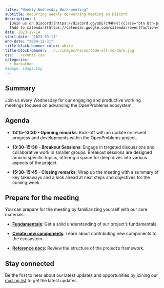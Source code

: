 ```yaml
---
title: "Weekly Wednesday Work-meeting"
subtitle: Recurring weekly co-working meeting on Discord
description: |
  [Join us on Discord](https://discord.gg/sDE7cM4PN7){class="btn btn-primary"}
  [Add to calendar](https://calendar.google.com/calendar/event?action=TEMPLATE&tmeid=dW5zOXN0NjU1MmZoZXA5cTNzY2dsbGcycWNfMjAyMzEyMTNUMTIxNTAwWiByb2JyZWNodEBkYXRhLWludHVpdGl2ZS5jb20&tmsrc=robrecht%40data-intuitive.com&scp=ALL){class="btn btn-primary"}
date: 2023-12-14
start-date: "2023-09-11"
end-date: "2024-12-31"
title-block-banner-color: white
title-block-banner: ../../images/heros/code-alt-md-dark.jpg
css: ../events.css
categories:
  - hackathon
#image: image.png
---
```


## Summary

Join us every Wednesday for our engaging and productive working meetings focused on advancing the OpenProblems ecosystem.

## Agenda

* **13:15-13:30 - Opening remarks**: Kick-off with an update on recent progress and developments within the OpenProblems project.

* **13:30-15:30 - Breakout Sessions**: Engage in targeted discussions and collaborative work in smaller groups. Breakout sessions are designed around specific topics, offering a space for deep dives into various aspects of the project.

* **15:30-15:45 - Closing remarks**: Wrap up the meeting with a summary of key takeaways and a look ahead at next steps and objectives for the coming week.

## Prepare for the meeting

You can prepare for the meeting by familiarizing yourself with our core materials:

* [**Fundamentals**](/documentation/fundamentals/): Get a solid understanding of our project's fundamentals.

* [**Create new components**](/documentation/create_component/): Learn about contributing new components to the ecosystem.

* [**Reference docs**](/documentation/reference/openproblems-v2/): Review the structure of the project's framework.

## Stay connected

Be the first to hear about our latest updates and opportunities by joining our [mailing list](https://docs.google.com/forms/d/e/1FAIpQLSe90Oky4-1b0HbdLsp5Yqo9juCd2mq-NlGHU9NHRW1ECok1xQ/viewform?usp=sf_link) to get the latest updates.
